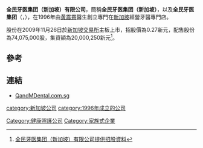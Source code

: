 {{Infobox company
|  name = 全民牙医集团（新加坡）有限公司<br />Q & M Dental Group  (Singapore) Limited
|  logo = 
|  type = [[上市公司|上市公司]]
|  slogan = 
|  foundation = {{SIN}}({{Start date and age|1996|mf=y}})
|  location = {{SIN}}亚逸拉惹弯亚逸拉惹工业园大牌67#05-12/14<br>（邮区：139950）
|  industry = [[医疗業|医疗業]]
|  key_people = [[黄震霄|黄震霄]]（創立者）
|  num_employees = 
|  products = 
|  revenue = 
|  homepage = [http://www.QandMDental.com.sg QandMDental.com.sg] 
}}

'''全民牙医集团（新加坡）有限公司'''，簡稱'''全民牙医集团（新加坡）'''，以及'''全民牙医集团'''（'''{{lang-en|Q & M Dental Group  (Singapore) Limited}}'''，{{sgx|JW8}}），在1996年由[[黄震霄|黄震霄]]醫生創立專門在[[新加坡|新加坡]]經營牙醫專門店。

股份在2009年11月26日於[[新加坡交易所|新加坡交易所]]主板上市，招股價為0.27新元，配售股份為74,075,000股，集資額為20,000,250新元<ref>[http://info.sgx.com/webipo.nsf/IPOAttachmentsName/Q%20&%20M%20DENTAL%20GROUP%20(SINGAPORE)%20LIMITED/$File/Q&M%20Prospectus%20dated%2017%20Nov%202009_Clean%20(Final).pdf 全民牙医集团（新加坡）有限公司提供招股資料]{{dead link|date=2017年11月 |bot=InternetArchiveBot |fix-attempted=yes }}</ref>。 

==參考==
{{reflist}}

==連結==
*[http://www.QandMDental.com.sg QandMDental.com.sg]{{Wayback|url=http://www.qandmdental.com.sg/ |date=20150218074002 }}

[[Category:健康照護公司|Category:健康照護公司]]
[[category:新加坡公司|category:新加坡公司]]
[[category:1996年成立的公司|category:1996年成立的公司]]
[[Category:家族式企業|Category:家族式企業]]